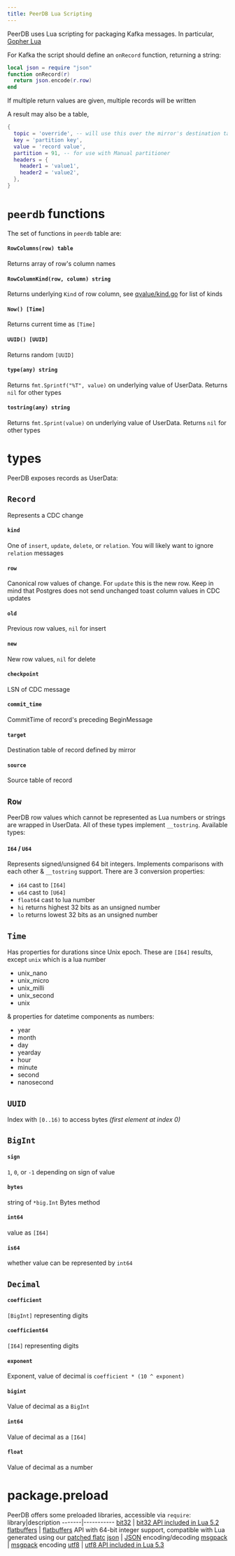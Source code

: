```yaml
---
title: PeerDB Lua Scripting
---
```


PeerDB uses Lua scripting for packaging Kafka messages. In particular, [Gopher Lua](https://github.com/yuin/gopher-lua)

For Kafka the script should define an `onRecord` function, returning a string:

```lua
local json = require "json"
function onRecord(r)
  return json.encode(r.row)
end
```

If multiple return values are given, multiple records will be written

A result may also be a table,
```lua
{
  topic = 'override', -- will use this over the mirror's destination table
  key = 'partition key',
  value = 'record value',
  partition = 91, -- for use with Manual partitioner
  headers = {
    header1 = 'value1',
	header2 = 'value2',
  },
}
```

# `peerdb` functions
The set of functions in `peerdb` table are:

#### `RowColumns(row) table`
Returns array of row's column names
#### `RowColumnKind(row, column) string`
Returns underlying `Kind` of row column, see [qvalue/kind.go](https://github.com/PeerDB-io/peerdb/blob/main/flow/model/qvalue/kind.go) for list of kinds
#### `Now() [Time]`
Returns current time as `[Time]`
#### `UUID() [UUID]`
Returns random `[UUID]`
#### `type(any) string`
Returns `fmt.Sprintf("%T", value)` on underlying value of UserData. Returns `nil` for other types
#### `tostring(any) string`
Returns `fmt.Sprint(value)` on underlying value of UserData. Returns `nil` for other types

# types
PeerDB exposes records as UserData:
## `Record`
Represents a CDC change
#### `kind`
One of `insert`, `update`, `delete`, or `relation`. You will likely want to ignore `relation` messages
#### `row`
Canonical row values of change. For `update` this is the new row. Keep in mind that Postgres does not send unchanged toast column values in CDC updates
#### `old`
Previous row values, `nil` for insert
#### `new`
New row values, `nil` for delete
#### `checkpoint`
LSN of CDC message
#### `commit_time`
CommitTime of record's preceding BeginMessage
#### `target`
Destination table of record defined by mirror
#### `source`
Source table of record
## `Row`
PeerDB row values which cannot be represented as Lua numbers or strings are wrapped in UserData. All of these types implement `__tostring`. Available types:
#### `I64` / `U64`
Represents signed/unsigned 64 bit integers. Implements comparisons with each other & `__tostring` support. There are 3 conversion properties:
* `i64` cast to `[I64]`
* `u64` cast to `[U64]`
* `float64` cast to lua number
* `hi` returns highest 32 bits as an unsigned number
* `lo` returns lowest 32 bits as an unsigned number
## `Time`
Has properties for durations since Unix epoch. These are `[I64]` results, except `unix` which is a lua number
* unix_nano
* unix_micro
* unix_milli
* unix_second
* unix

& properties for datetime components as numbers:
* year
* month
* day
* yearday
* hour
* minute
* second
* nanosecond
## `UUID`
Index with `[0..16)` to access bytes *(first element at index 0)*
## `BigInt`
#### `sign`
`1`, `0`, or `-1` depending on sign of value
#### `bytes`
string of `*big.Int` Bytes method
#### `int64`
value as `[I64]`
#### `is64`
whether value can be represented by `int64`
## `Decimal`
#### `coefficient`
`[BigInt]` representing digits
#### `coefficient64`
`[I64]` representing digits
#### `exponent`
Exponent, value of decimal is `coefficient * (10 ^ exponent)`
#### `bigint`
Value of decimal as a `BigInt`
#### `int64`
Value of decimal as a `[I64]`
#### `float`
Value of decimal as a number
# package.preload
PeerDB offers some preloaded libraries, accessible via `require`:
library|description
-------|-----------
[bit32](https://github.com/PeerDB-io/gluabit32) | [bit32 API included in Lua 5.2](https://www.lua.org/manual/5.2/manual.html#6.7)
[flatbuffers](https://github.com/PeerDB-io/gluaflatbuffers) | [flatbuffers](https://flatbuffers.dev) API with 64-bit integer support, compatible with Lua generated using our [patched flatc](https://github.com/serprex/flatbuffers/tree/erpre)
[json](https://github.com/PeerDB-io/gluajson) | [JSON](https://json.org) encoding/decoding
[msgpack](https://github.com/PeerDB-io/gluamsgpack) | [msgpack](https://msgpack.org) encoding
[utf8](https://github.com/PeerDB-io/gluautf8) | [utf8 API included in Lua 5.3](https://www.lua.org/manual/5.3/manual.html#6.5)